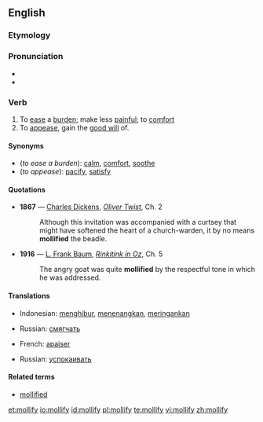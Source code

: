 {{was wotd|2006|June|19}}
==English==

===Etymology===
{{L.}} {{term|mollire||to soften, to calm}}

===Pronunciation===
* {{IPA|/ˈmɑːlɪfaɪ/}}
* {{audio|en-us-mollify.ogg|Audio (US)}}

===Verb===
{{en-verb|mollif|i|ed}}

# To [[ease]] a [[burden]]; make less [[painful]]; to [[comfort]]
# To [[appease]], gain the [[good will]] of.

====Synonyms====
{{Wikisaurus-link|calm}}
* (''to ease a burden''): [[calm]], [[comfort]], [[soothe]]
* (''to appease''): [[pacify]], [[satisfy]]

====Quotations====
* '''1867''' — [[w:Charles Dickens|Charles Dickens]], ''[[s:Oliver Twist|Oliver Twist]]'', Ch. 2
*: Although this invitation was accompanied with a curtsey that might have softened the heart of a church-warden, it by no means '''mollified''' the beadle.
* '''1916''' — [[w:L. Frank Baum|L. Frank Baum]], ''[[s:Rinkitink in Oz|Rinkitink in Oz]]'', Ch. 5
*: The angry goat was quite '''mollified''' by the respectful tone in which he was addressed.

====Translations====
{{trans-top|to ease a burden}}
* Indonesian: [[hibur|menghibur]], [[tenang|menenangkan]], [[ringan|meringankan]]
{{trans-mid}}
* Russian: [[смягчать]]
{{trans-bottom}}

{{trans-top|to appease}}
* French: [[apaiser]]
{{trans-mid}}
* Russian: [[успокаивать]]
{{trans-bottom}}

====Related terms====
* [[mollified]]

[[et:mollify]]
[[io:mollify]]
[[id:mollify]]
[[pl:mollify]]
[[te:mollify]]
[[vi:mollify]]
[[zh:mollify]]
